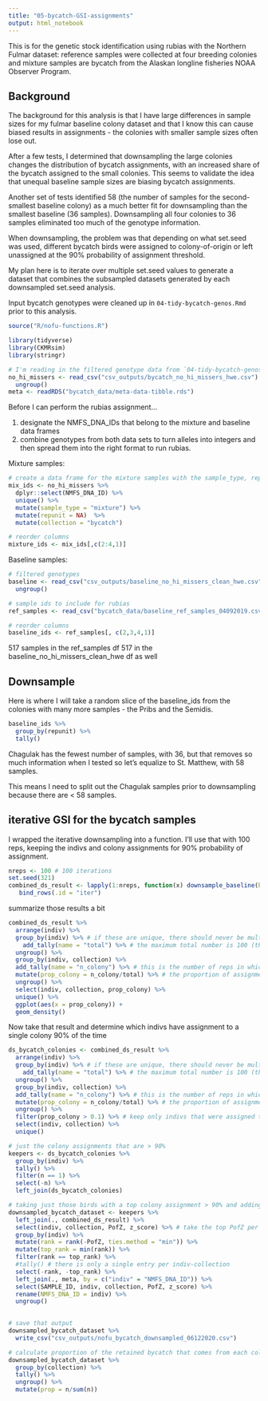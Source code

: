 ```yaml
---
title: "05-bycatch-GSI-assignments"
output: html_notebook
---
```


This is for the genetic stock identification using rubias with the Northern Fulmar dataset: reference samples were collected at four breeding colonies and mixture samples are bycatch from the Alaskan longline fisheries NOAA Observer Program.

## Background

The background for this analysis is that I have large differences in sample sizes for my fulmar baseline colony dataset and that I know this can cause biased results in assignments - the colonies with smaller sample sizes often lose out.

After a few tests, I determined that downsampling the large colonies changes the distribution of bycatch assignments, with an increased share of the bycatch assigned to the small colonies. This seems to validate the idea that unequal baseline sample sizes are biasing bycatch assignments.

Another set of tests identified 58 (the number of samples for the second-smallest baseline colony) as a much better fit for downsampling than the smallest baseline (36 samples). Downsampling all four colonies to 36 samples eliminated too much of the genotype information.

When downsampling, the problem was that depending on what set.seed was used, different bycatch birds were assigned to colony-of-origin or left unassigned at the 90% probability of assignment threshold.


My plan here is to iterate over multiple set.seed values to generate a dataset that combines the subsampled datasets generated by each downsampled set.seed analysis.


Input bycatch genotypes were cleaned up in `04-tidy-bycatch-genos.Rmd` prior to this analysis.



```r
source("R/nofu-functions.R")

library(tidyverse)
library(CKMRsim)
library(stringr)

# I'm reading in the filtered genotype data from `04-tidy-bycatch-genos.Rmd`
no_hi_missers <- read_csv("csv_outputs/bycatch_no_hi_missers_hwe.csv") %>%
  ungroup()
meta <- readRDS("bycatch_data/meta-data-tibble.rds")

```


Before I can perform the rubias assignment...

1. designate the NMFS_DNA_IDs that belong to the mixture and baseline data frames
2. combine genotypes from both data sets to turn alleles into integers and then spread them into the right format to run rubias.

Mixture samples:
```r
# create a data frame for the mixture samples with the sample_type, repunit, and collection columns
mix_ids <- no_hi_missers %>% 
  dplyr::select(NMFS_DNA_ID) %>%
  unique() %>%
  mutate(sample_type = "mixture") %>%
  mutate(repunit = NA)  %>%
  mutate(collection = "bycatch")

# reorder columns
mixture_ids <- mix_ids[,c(2:4,1)]

```

Baseline samples:
```r
# filtered genotypes
baseline <- read_csv("csv_outputs/baseline_no_hi_missers_clean_hwe.csv") %>%
  ungroup()

# sample ids to include for rubias
ref_samples <- read_csv("bycatch_data/baseline_ref_samples_04092019.csv")

# reorder columns
baseline_ids <- ref_samples[, c(2,3,4,1)]

```

517 samples in the ref_samples df
517 in the baseline_no_hi_missers_clean_hwe df as well


## Downsample
Here is where I will take a random slice of the baseline_ids from the colonies with many more samples - the Pribs and the Semidis.

```r
baseline_ids %>%
  group_by(repunit) %>%
  tally() 

```

Chagulak has the fewest number of samples, with 36, but that removes so much information when I tested so let's equalize to St. Matthew, with 58 samples.

This means I need to split out the Chagulak samples prior to downsampling because there are < 58 samples.


## iterative GSI for the bycatch samples

I wrapped the iterative downsampling into a function. I'll use that with 100 reps, keeping the indivs and colony assignments for 90% probability of assignment.

```r
nreps <- 100 # 100 iterations
set.seed(321)
combined_ds_result <- lapply(1:nreps, function(x) downsample_baseline(base_ids = baseline_ids, n_dsample = 58, base_genos = baseline, no_hi_missers = no_hi_missers)[[1]]) %>%
   bind_rows(.id = "iter")

```

summarize those results a bit
```r
combined_ds_result %>%
  arrange(indiv) %>%
  group_by(indiv) %>% # if these are unique, there should never be multiple entries for the same sample with different collections
    add_tally(name = "total") %>% # the maximum total number is 100 (the number of reps)
  ungroup() %>%
  group_by(indiv, collection) %>%
  add_tally(name = "n_colony") %>% # this is the number of reps in which this indiv was assigned to this colony 
  mutate(prop_colony = n_colony/total) %>% # the proportion of assignments of this indiv to this colony
  ungroup() %>%
  select(indiv, collection, prop_colony) %>%
  unique() %>%
  ggplot(aes(x = prop_colony)) +
  geom_density()

```


Now take that result and determine which indivs have assignment to a single colony 90% of the time
```r
ds_bycatch_colonies <- combined_ds_result %>%
  arrange(indiv) %>%
  group_by(indiv) %>% # if these are unique, there should never be multiple entries for the same sample with different collections
    add_tally(name = "total") %>% # the maximum total number is 100 (the number of reps)
  ungroup() %>%
  group_by(indiv, collection) %>%
  add_tally(name = "n_colony") %>% # this is the number of reps in which this indiv was assigned to this colony 
  mutate(prop_colony = n_colony/total) %>% # the proportion of assignments of this indiv to this colony
  ungroup() %>%
  filter(prop_colony > 0.1) %>% # keep only indivs that were assigned to this colony 90% of the time
  select(indiv, collection) %>%
  unique() 

# just the colony assignments that are > 90% 
keepers <- ds_bycatch_colonies %>%
  group_by(indiv) %>%
  tally() %>%
  filter(n == 1) %>%
  select(-n) %>%
  left_join(ds_bycatch_colonies)

# taking just those birds with a top colony assignment > 90% and adding back on the info about the PofZ
downsampled_bycatch_dataset <- keepers %>%
  left_join(., combined_ds_result) %>% 
  select(indiv, collection, PofZ, z_score) %>% # take the top PofZ per indiv/colony
  group_by(indiv) %>%
  mutate(rank = rank(-PofZ, ties.method = "min")) %>%
  mutate(top_rank = min(rank)) %>%
  filter(rank == top_rank) %>%
  #tally() # there is only a single entry per indiv-collection
  select(-rank, -top_rank) %>%
  left_join(., meta, by = c("indiv" = "NMFS_DNA_ID")) %>%
  select(SAMPLE_ID, indiv, collection, PofZ, z_score) %>%
  rename(NMFS_DNA_ID = indiv) %>%
  ungroup()
  
```


```r
# save that output
downsampled_bycatch_dataset %>%
  write_csv("csv_outputs/nofu_bycatch_downsampled_06122020.csv")

```

```r
# calculate proportion of the retained bycatch that comes from each colony
downsampled_bycatch_dataset %>%
  group_by(collection) %>%
  tally() %>%
  ungroup() %>%
  mutate(prop = n/sum(n))

```

